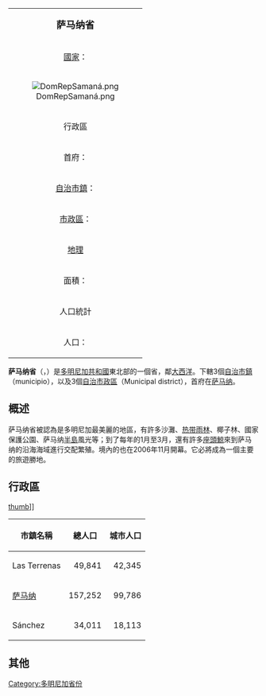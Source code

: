 {| class="infobox bordered" align=right cellpadding=4 cellspacing=0 width=275 style="clear:right; margin: 0 0 1em 1em; background: #f9f9f9; font-size: 95%;"
|-
|colspan=2 align=center bgcolor="#BFDFFF"|<big>'''萨马纳省'''</big>
|-
|[[國家|國家]]：|| [[多明尼加共和國|多明尼加共和國]]
|-
! colspan="3" | [[File:DomRepSamaná.png|center]]
|-
!colspan=2 align=center bgcolor="#BFDFFF"|行政區
|-
|首府：||[[萨马纳|萨马纳]]
|-
|[[自治市鎮|自治市鎮]]：||3個 
|-
|[[市轄區|市政區]]：||3個
|-
!colspan=2 align=center bgcolor="#BFDFFF"|[[地理|地理]]
|-
|面積：||853,74 km² 
|-
!colspan=2 align=center bgcolor="#BFDFFF"|人口統計
|-
|人口：||241,104人（2008年統計）
|}

'''萨马纳省'''（{{lang-es|Provincia de Samaná}}，{{IPA-es|samaˈna}}）是[[多明尼加共和國|多明尼加共和國]]東北部的一個省，鄰[[大西洋|大西洋]]。下轄3個[[自治市鎮|自治市鎮]]（municipio），以及3個[[市轄區|自治市政區]]（Municipal district），首府在[[萨马纳|萨马纳]]。

==概述==
萨马纳省被認為是多明尼加最美麗的地區，有許多沙灘、[[热带雨林|热带雨林]]、椰子林、國家保護公園、萨马纳[[半島|半島]]風光等；到了每年的1月至3月，還有許多[[座頭鯨|座頭鯨]]來到萨马纳的沿海海域進行交配繁殖。境內的{{link-en|萨马纳埃尔卡泰国际机场|Samaná El Catey International Airport}}也在2006年11月開幕。它必將成為一個主要的旅遊勝地。

==行政區==
[[image:DomRep_Bacardi_Insel.jpg|thumb]]]]

{| class="wikitable sortable" style="font-size:95%;"
! 市鎮名稱
! 總人口
! 城市人口
|-----
| Las Terrenas || align="right" | 49,841 || align="right" | 42,345
|-----
| [[萨马纳|萨马纳]] || align="right" | 157,252|| align="right" | 99,786
|-----
| Sánchez || align="right" | 34,011 || align="right" | 18,113
|}

==其他==

{{多明尼加共和國各省}}
[[Category:多明尼加省份|Category:多明尼加省份]]